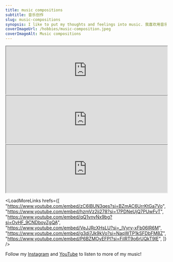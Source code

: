```yaml
---
title: music compositions
subtitle: 音乐创作
slug: music-compositions
synopsis: I like to put my thoughts and feelings into music. 我喜欢用音乐表达我的思想、讲故事。
coverImageUrl: /hobbies/music-composition.jpeg
coverImageAlt: Music compositions
---
```


<iframe
  width="100%"
  style={{
    aspectRatio: "16/9",
  }}
  src="https://www.youtube.com/embed/FkM4nT9QW-w?si=xrV9EUhUJw_Us55U"
  title="YouTube video player"
  allow="accelerometer; autoplay; clipboard-write; encrypted-media; gyroscope; picture-in-picture; web-share"
  allowFullScreen
></iframe>

<iframe
  width="100%"
  style={{
    aspectRatio: "16/9",
  }}
  src="https://www.youtube.com/embed/Js0PuGFGTpc?si=5VIEPZ24IvG4xEw_"
  title="YouTube video player"
  allow="accelerometer; autoplay; clipboard-write; encrypted-media; gyroscope; picture-in-picture; web-share"
  allowFullScreen
></iframe>

<iframe
  width="100%"
  style={{
    aspectRatio: "16/9",
  }}
  src="https://www.youtube.com/embed/TeEKQYqgN_s?si=aQRRH7exHcxaAhBL"
  title="YouTube video player"
  allow="accelerometer; autoplay; clipboard-write; encrypted-media; gyroscope; picture-in-picture; web-share"
  allowFullScreen
></iframe>

<LoadMoreLinks
  hrefs={[
    "https://www.youtube.com/embed/zC6IBUN3qes?si=BZmAC6UrrKtGa7Vo",
    "https://www.youtube.com/embed/hzmVz2jj278?si=17PDNeUjQ7PUwFvT",
    "https://www.youtube.com/embed/qQ1vnyNx9bg?si=OvHF_9CNDboyZgQA",
    "https://www.youtube.com/embed/VeJJRcXHsLU?si=_IVyry-xFb06IR6M",
    "https://www.youtube.com/embed/g3di7Jk9kVo?si=NaqWTP1kSFDbFM8Z",
    "https://www.youtube.com/embed/P6BZMOyEFPI?si=FiIRT9o6rUQkT9lE",
  ]}
/>

Follow my [Instagram](https://instagram.com/bbfish_studio) and [YouTube](https://www.youtube.com/@bbfishstudio8837/videos) to listen to more of my music!
